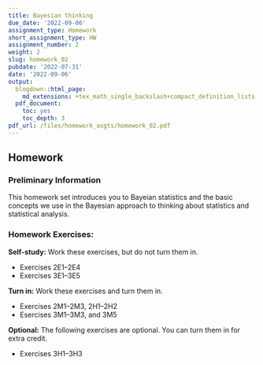 ```yaml
---
title: Bayesian thinking
due_date: '2022-09-06'
assignment_type: Homework
short_assignment_type: HW
assignment_number: 2
weight: 2
slug: homework_02
pubdate: '2022-07-31'
date: '2022-09-06'
output:
  blogdown::html_page:
    md_extensions: +tex_math_single_backslash+compact_definition_lists
  pdf_document:
    toc: yes
    toc_depth: 3
pdf_url: /files/homework_asgts/homework_02.pdf
---
```

## Homework

### Preliminary Information

This homework set introduces you to Bayeian statistics and the basic concepts we use in the Bayesian approach to thinking about statistics and statistical analysis.

### Homework Exercises:



**Self-study:** Work these exercises, but do not turn them in.

* Exercises 2E1--2E4
* Exercises 3E1--3E5

**Turn in:** Work these exercises and turn them in.

* Exercises 2M1--2M3, 2H1--2H2
* Esercises 3M1--3M3, and 3M5

**Optional:** The following exercises are optional. You can turn them in for extra credit.

* Exercises 3H1--3H3

